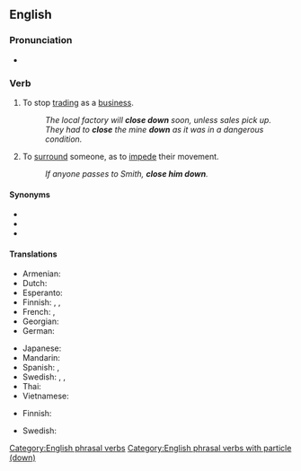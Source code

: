 {{also|closedown}}

==English==

===Pronunciation===
* {{IPA|en|/kləʊzˈdaʊn/}}

===Verb===
{{en-verb|*}}

# {{lb|en|ambitransitive}} To stop [[trading]] as a [[business]].
#: ''The local factory will '''close down''' soon, unless sales pick up.''
#: ''They had to '''close''' the mine '''down''' as it was in a dangerous condition.''
# {{lb|en|transitive}} To [[surround]] someone, as to [[impede]] their movement.
#: ''If anyone passes to Smith, '''close him down'''.''

====Synonyms====
* {{l|en|close up}}
* {{l|en|shut down}}
* {{l|en|shut up}}

====Translations====
{{trans-top|to stop trading}}
* Armenian: {{t-needed|hy}}
* Dutch: {{t-needed|nl}}
* Esperanto: {{t-needed|eo}}
* Finnish: {{t+|fi|sulkea}}, {{t+|fi|lopettaa}}, {{t+|fi|lakkauttaa}}
* French: {{t+|fr|fermer}}, {{t|fr|faire fermer}}
* Georgian: {{t-needed|ka}}
* German: {{t|de|([[endgültig]]) [[schließen]]}}
{{trans-mid}}
* Japanese: {{t-needed|ja}}
* Mandarin: {{t-needed|cmn}}
* Spanish: {{t+|es|cerrar}}, {{t+|es|clausurar}}
* Swedish: {{t+|sv|stänga}}, {{t+|sv|slå igen}}, {{t|sv|lägga ned}}
* Thai: {{t-needed|th}}
* Vietnamese: {{t-needed|vi}}
{{trans-bottom}}

{{trans-top|to surround}}
* Finnish: {{t+|fi|piirittää}}
{{trans-mid}}
* Swedish: {{t+|sv|blockera}}
{{trans-bottom}}

[[Category:English phrasal verbs]]
[[Category:English phrasal verbs with particle (down)]]